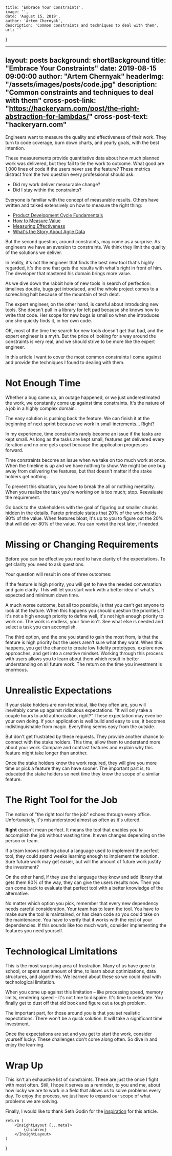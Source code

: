 
    title: 'Embrace Your Constraints',
    image: '',
    date: 'August 15, 2019',
    author: 'Artem Chernyak',
    description: 'Common constraints and techniques to deal with them',
    url: ''
}

---
layout:      posts
background:  shortBackground
title:           "Embrace Your Constraints"
date:            2019-08-15 09:00:00
author:          "Artem Chernyak"
headerImg:      "/assets/images/posts/code.jpg"
description:     "Common constraints and techniques to deal with them"
cross-post-link: "https://hackeryarn.com/post/the-right-abstraction-for-lambdas/"
cross-post-text: "hackeryarn.com"
---

Engineers want to measure the quality and effectiveness of their work. They turn to code coverage, burn down charts, and yearly goals, with the best intention.

These measurements provide quantitative data about how much planned work was delivered, but they fail to tie the work to outcome. What good are 1,000 lines of code if the users never use the feature? These metrics distract from the two question every professional should ask:

-   Did my work deliver measurable change?
-   Did I stay within the constraints?

Everyone is familiar with the concept of measurable results. Others have written and talked extensively on how to measure the right thing: 

-   [Product Development Cycle Fundamentals](https://blog.ycombinator.com/product-development-cycle-fundamentals/)
-   [How to Measure Value](https://www.thoughtworks.com/insights/blog/how-measure-value)
-   [Measuring Effectiveness](https://medium.com/@LyndhurstGroup/measuring-effectiveness-fe84b08d9035)
-   [What's the Story About Agile Data](https://www.agilealliance.org/resources/videos/whats-the-story-about-agile-data/)

But the second question, around constraints, may come as a surprise. As engineers we have an aversion to constraints. We think they limit the quality of the solutions we deliver.

In reality, it's not the engineer that finds the best new tool that's highly regarded, it's the one that gets the results with what's right in front of him. The developer that mastered his domain brings more value.

As we dive down the rabbit hole of new tools in search of perfection: timelines double, bugs get introduced, and the whole project comes to a screeching halt because of the mountain of tech debt.

The expert engineer, on the other hand, is careful about introducing new tools. She doesn't pull in a library for left pad because she knows how to write that code. Her scope for new bugs is small so when she introduces one she quickly finds it, in her own code.

OK, most of the time the search for new tools doesn't get that bad, and the expert engineer is a myth. But the price of looking for a way around the constraints is very real, and we should strive to be more like the expert engineer.

In this article I want to cover the most common constraints I come against and provide the techniques I found to dealing with them.

# Not Enough Time

Whether a bug came up, an outage happened, or we just underestimated the work, we constantly come up against time constraints. It's the nature of a job in a highly complex domain.

The easy solution is pushing back the feature. We can finish it at the beginning of next sprint because we work in small increments&#x2026; Right?

In my experience, time constraints rarely become an issue if the tasks are kept small. As long as the tasks are kept small, features get delivered every iteration and no one gets upset because the application progresses forward.

Time constraints become an issue when we take on too much work at once. When the timeline is up and we have nothing to show. We might be one bug away from delivering the features, but that doesn't matter if the stake holders get nothing.

To prevent this situation, you have to break the all or nothing mentality. When you realize the task you're working on is too much; stop. Reevaluate the requirement.

Go back to the stakeholders with the goal of figuring out smaller chunks hidden in the details. Pareto principle states that 20% of the work holds 80% of the value. When features bloat, it's up to you to figure out the 20% that will deliver 80% of the value. You can revisit the rest later, if needed.

# Missing or Changing Requirements

Before you can be effective you need to have clarity of the expectations. To get clarity you need to ask questions.

Your question will result in one of three outcomes:

If the feature is high priority, you will get to have the needed conversation and gain clarity. This will let you start work with a better idea of what's expected and minimum down time.

A much worse outcome, but all too possible, is that you can't get anyone to look at the feature. When this happens you should question the priorities. If it's not a high enough priority to define well, it's not high enough priority to work on. The work is endless, your time isn't. See what else is needed and select a task you can accomplish.

The third option, and the one you stand to gain the most from, is that the feature is high priority but the users aren't sure what they want. When this happens, you get the chance to create low fidelity prototypes, explore new approaches, and get into a creative mindset. Working through this process with users allows you to learn about them which result in better understanding on all future work. The return on the time you investment is enormous.

# Unrealistic Expectations

If your stake holders are non-technical, like they often are, you will inevitably come up against ridiculous expectations. "It will only take a couple hours to add authorization, right?" These expectation may even be your own doing. If your application is well build and easy to use, it becomes indistinguishable from magic. Everything seems easy from the outside.

But don't get frustrated by these requests. They provide another chance to connect with the stake holders. This time, allow them to understand more about your work. Compare and contrast features and explain why this feature might take longer than another.

Once the stake holders know the work required, they will give you more time or pick a feature they can have sooner. The important part is, to educated the stake holders so next time they know the scope of a similar feature.

# The Right Tool for the Job

The notion of "the right tool for the job" echoes through every office. Unfortunately, it's misunderstood almost as often as it's uttered.

**Right** doesn't mean perfect. It means the tool that enables you to accomplish the job without wasting time. It even changes depending on the person or team.

If a team knows nothing about a language used to implement the perfect tool, they could spend weeks learning enough to implement the solution. Sure future work may get easier, but will the amount of future work justify the investment?

On the other hand, if they use the language they know and add library that gets them 80% of the way, they can give the users results now. Then you can come back to evaluate that perfect tool with a better knowledge of the alternative.

No matter which option you pick, remember that every new dependency needs careful consideration. Your team has to learn the tool. You have to make sure the tool is maintained, or has clean code so you could take on the maintenance. You have to verify that it works with the rest of your dependencies. If this sounds like too much work, consider implementing the features you need yourself.

# Technological Limitations

This is the most surprising area of frustration. Many of us have gone to school, or spent vast amount of time, to learn about optimizations, data structures, and algorithms. We learned about these so we could deal with technological limitation.

When you come up against this limitation &#x2013; like processing speed, memory limits, rendering speed &#x2013; it's not time to dispaire. It's time to celebrate. You finally get to dust off that old book and figure out a tough problem.

The important part, for those around you is that you set realistic expectations. There won't be a quick solution. It will take a significant time investment.

Once the expectations are set and you get to start the work, consider yourself lucky. These challenges don't come along often. So dive in and enjoy the learning.

# Wrap Up

This isn't an exhaustive list of constraints. These are just the once I fight with most often. Still, I hope it serves as a reminder, to you and me, about how lucky we are to work in a field that allows us to solve problems every day. To enjoy the process, we just have to expand our scope of what problems we are solving.

Finally, I would like to thank Seth Godin for the [inspiration](https://seths.blog/2019/06/constraints-and-measurement/) for this article.

    return (
        <InsightLayout {...meta}>
            {children}
        </InsightLayout>
    )
}
